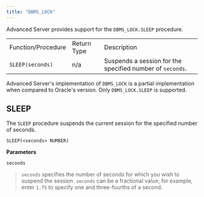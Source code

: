 ```yaml
---
title: "DBMS_LOCK"
---
```


Advanced Server provides support for the `DBMS_LOCK.SLEEP` procedure.

|                    |             |                                                           |
| ------------------ | ----------- | --------------------------------------------------------- |
| Function/Procedure | Return Type | Description                                               |
| `SLEEP(seconds)`   | n/a         | Suspends a session for the specified number of `seconds`. |

Advanced Server's implementation of `DBMS_LOCK` is a partial implementation when compared to Oracle's version. Only `DBMS_LOCK.SLEEP` is supported.

## SLEEP

The `SLEEP` procedure suspends the current session for the specified number of seconds.

```
SLEEP(<seconds> NUMBER)
```

**Parameters**

`seconds`

> `seconds` specifies the number of seconds for which you wish to suspend the session. `seconds` can be a fractional value; for example, enter `1.75` to specify one and three-fourths of a second.
